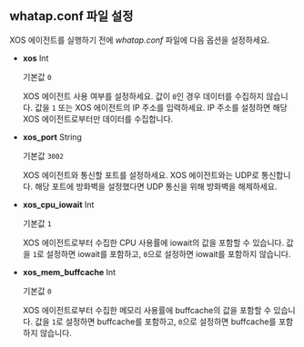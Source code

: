 ## whatap.conf 파일 설정

XOS 에이전트를 실행하기 전에 *whatap.conf* 파일에 다음 옵션을 설정하세요.

* **xos** <span class='type'>Int</span>

  기본값 `0`

  XOS 에이전트 사용 여부를 설정하세요. 값이 `0`인 경우 데이터를 수집하지 않습니다. 값을 `1` 또는 XOS 에이전트의 IP 주소를 입력하세요. IP 주소를 설정하면 해당 XOS 에이전트로부터만 데이터를 수집합니다.

* **xos_port** <span class='type'>String</span>

  기본값 `3002`

  XOS 에이전트와 통신할 포트를 설정하세요. XOS 에이전트와는 UDP로 통신합니다. 해당 포트에 방화벽을 설정했다면 UDP 통신을 위해 방화벽을 해제하세요.

* **xos_cpu_iowait** <span class='type'>Int</span>

  기본값 `1`

  XOS 에이전트로부터 수집한 CPU 사용률에 iowait의 값을 포함할 수 있습니다. 값을 `1`로 설정하면 iowait를 포함하고, `0`으로 설정하면 iowait를 포함하지 않습니다.

* **xos_mem_buffcache** <span class='type'>Int</span>

  기본값 `0`
  
  XOS 에이전트로부터 수집한 메모리 사용률에 buffcache의 값을 포함할 수 있습니다. 값을 `1`로 설정하면 buffcache를 포함하고, `0`으로 설정하면 buffcache를 포함하지 않습니다.